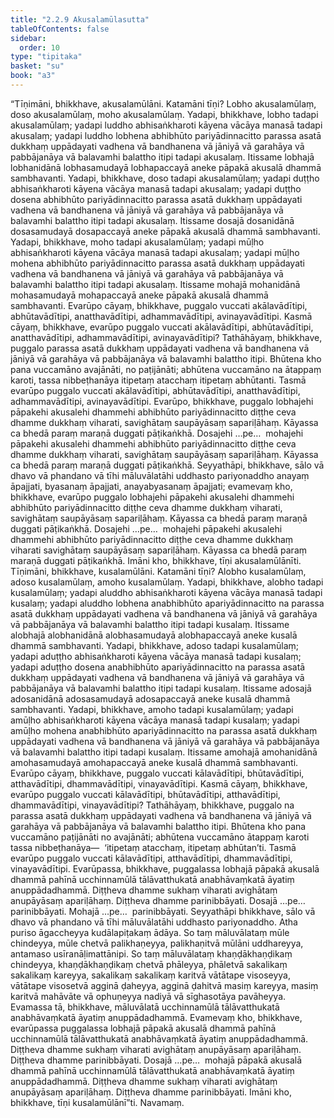 ```yaml
---
title: "2.2.9 Akusalamūlasutta"
tableOfContents: false
sidebar:
  order: 10
type: "tipitaka"
basket: "su"
book: "a3"
---
```



<DynamicBreadcrumb />

<Division number="70" book="a3">

<Paragraph number="597" book="a3">
“Tīṇimāni, bhikkhave, akusalamūlāni. Katamāni tīṇi? Lobho akusalamūlaṃ, doso akusalamūlaṃ, moho akusalamūlaṃ.
</Paragraph>

<Paragraph number="598" book="a3">
Yadapi, bhikkhave, lobho tadapi akusalamūlaṃ; yadapi luddho abhisaṅkharoti kāyena vācāya manasā tadapi akusalaṃ; yadapi luddho lobhena abhibhūto pariyādinnacitto parassa asatā dukkhaṃ uppādayati vadhena vā bandhanena vā jāniyā vā garahāya vā pabbājanāya vā balavamhi balattho itipi tadapi akusalaṃ. Itissame lobhajā lobhanidānā lobhasamudayā lobhapaccayā aneke pāpakā akusalā dhammā sambhavanti.
</Paragraph>

<Paragraph number="599" book="a3">
Yadapi, bhikkhave, doso tadapi akusalamūlaṃ; yadapi duṭṭho abhisaṅkharoti kāyena vācāya manasā tadapi akusalaṃ; yadapi duṭṭho dosena abhibhūto pariyādinnacitto parassa asatā dukkhaṃ uppādayati vadhena vā bandhanena vā jāniyā vā garahāya vā pabbājanāya vā balavamhi balattho itipi tadapi akusalaṃ. Itissame dosajā dosanidānā dosasamudayā dosapaccayā aneke pāpakā akusalā dhammā sambhavanti.
</Paragraph>

<Paragraph number="600" book="a3">
Yadapi, bhikkhave, moho tadapi akusalamūlaṃ; yadapi mūḷho abhisaṅkharoti kāyena vācāya manasā tadapi akusalaṃ; yadapi mūḷho mohena abhibhūto pariyādinnacitto parassa asatā dukkhaṃ uppādayati vadhena vā bandhanena vā jāniyā vā garahāya vā pabbājanāya vā balavamhi balattho itipi tadapi akusalaṃ. Itissame mohajā mohanidānā mohasamudayā mohapaccayā aneke pāpakā akusalā dhammā sambhavanti. Evarūpo cāyaṃ, bhikkhave, puggalo vuccati akālavādītipi, abhūtavādītipi, anatthavādītipi, adhammavādītipi, avinayavādītipi.
</Paragraph>

<Paragraph number="601" book="a3">
Kasmā cāyaṃ, bhikkhave, evarūpo puggalo vuccati akālavādītipi, abhūtavādītipi, anatthavādītipi, adhammavādītipi, avinayavādītipi? Tathāhāyaṃ, bhikkhave, puggalo parassa asatā dukkhaṃ uppādayati vadhena vā bandhanena vā jāniyā vā garahāya vā pabbājanāya vā balavamhi balattho itipi. Bhūtena kho pana vuccamāno avajānāti, no paṭijānāti; abhūtena vuccamāno na ātappaṃ karoti, tassa nibbeṭhanāya itipetaṃ atacchaṃ itipetaṃ abhūtanti. Tasmā evarūpo puggalo vuccati akālavādītipi, abhūtavādītipi, anatthavādītipi, adhammavādītipi, avinayavādītipi.
</Paragraph>

<Paragraph number="602" book="a3">
Evarūpo, bhikkhave, puggalo lobhajehi pāpakehi akusalehi dhammehi abhibhūto pariyādinnacitto diṭṭhe ceva dhamme dukkhaṃ viharati, savighātaṃ saupāyāsaṃ sapariḷāhaṃ. Kāyassa ca bhedā paraṃ maraṇā duggati pāṭikaṅkhā.
</Paragraph>

<Paragraph number="603" book="a3">
Dosajehi …pe…  mohajehi pāpakehi akusalehi dhammehi abhibhūto pariyādinnacitto diṭṭhe ceva dhamme dukkhaṃ viharati, savighātaṃ saupāyāsaṃ sapariḷāhaṃ. Kāyassa ca bhedā paraṃ maraṇā duggati pāṭikaṅkhā. Seyyathāpi, bhikkhave, sālo vā dhavo vā phandano vā tīhi māluvālatāhi uddhasto pariyonaddho anayaṃ āpajjati, byasanaṃ āpajjati, anayabyasanaṃ āpajjati; evamevaṃ kho, bhikkhave, evarūpo puggalo lobhajehi pāpakehi akusalehi dhammehi abhibhūto pariyādinnacitto diṭṭhe ceva dhamme dukkhaṃ viharati, savighātaṃ saupāyāsaṃ sapariḷāhaṃ. Kāyassa ca bhedā paraṃ maraṇā duggati pāṭikaṅkhā.
</Paragraph>

<Paragraph number="604" book="a3">
Dosajehi …pe…  mohajehi pāpakehi akusalehi dhammehi abhibhūto pariyādinnacitto diṭṭhe ceva dhamme dukkhaṃ viharati savighātaṃ saupāyāsaṃ sapariḷāhaṃ. Kāyassa ca bhedā paraṃ maraṇā duggati pāṭikaṅkhā. Imāni kho, bhikkhave, tīṇi akusalamūlānīti.
</Paragraph>

<Paragraph number="605" book="a3">
Tīṇimāni, bhikkhave, kusalamūlāni. Katamāni tīṇi? Alobho kusalamūlaṃ, adoso kusalamūlaṃ, amoho kusalamūlaṃ.
</Paragraph>

<Paragraph number="606" book="a3">
Yadapi, bhikkhave, alobho tadapi kusalamūlaṃ; yadapi aluddho abhisaṅkharoti kāyena vācāya manasā tadapi kusalaṃ; yadapi aluddho lobhena anabhibhūto apariyādinnacitto na parassa asatā dukkhaṃ uppādayati vadhena vā bandhanena vā jāniyā vā garahāya vā pabbājanāya vā balavamhi balattho itipi tadapi kusalaṃ. Itissame alobhajā alobhanidānā alobhasamudayā alobhapaccayā aneke kusalā dhammā sambhavanti.
</Paragraph>

<Paragraph number="607" book="a3">
Yadapi, bhikkhave, adoso tadapi kusalamūlaṃ; yadapi aduṭṭho abhisaṅkharoti kāyena vācāya manasā tadapi kusalaṃ; yadapi aduṭṭho dosena anabhibhūto apariyādinnacitto na parassa asatā dukkhaṃ uppādayati vadhena vā bandhanena vā jāniyā vā garahāya vā pabbājanāya vā balavamhi balattho itipi tadapi kusalaṃ. Itissame adosajā adosanidānā adosasamudayā adosapaccayā aneke kusalā dhammā sambhavanti.
</Paragraph>

<Paragraph number="608" book="a3">
Yadapi, bhikkhave, amoho tadapi kusalamūlaṃ; yadapi amūḷho abhisaṅkharoti kāyena vācāya manasā tadapi kusalaṃ; yadapi amūḷho mohena anabhibhūto apariyādinnacitto na parassa asatā dukkhaṃ uppādayati vadhena vā bandhanena vā jāniyā vā garahāya vā pabbājanāya vā balavamhi balattho itipi tadapi kusalaṃ. Itissame amohajā amohanidānā amohasamudayā amohapaccayā aneke kusalā dhammā sambhavanti. Evarūpo cāyaṃ, bhikkhave, puggalo vuccati kālavādītipi, bhūtavādītipi, atthavādītipi, dhammavādītipi, vinayavādītipi.
</Paragraph>

<Paragraph number="609" book="a3">
Kasmā cāyaṃ, bhikkhave, evarūpo puggalo vuccati kālavādītipi, bhūtavādītipi, atthavādītipi, dhammavādītipi, vinayavādītipi? Tathāhāyaṃ, bhikkhave, puggalo na parassa asatā dukkhaṃ uppādayati vadhena vā bandhanena vā jāniyā vā garahāya vā pabbājanāya vā balavamhi balattho itipi. Bhūtena kho pana vuccamāno paṭijānāti no avajānāti; abhūtena vuccamāno ātappaṃ karoti tassa nibbeṭhanāya—  ‘itipetaṃ atacchaṃ, itipetaṃ abhūtan’ti. Tasmā evarūpo puggalo vuccati kālavādītipi, atthavādītipi, dhammavādītipi, vinayavādītipi.
</Paragraph>

<Paragraph number="610" book="a3">
Evarūpassa, bhikkhave, puggalassa lobhajā pāpakā akusalā dhammā pahīnā ucchinnamūlā tālāvatthukatā anabhāvaṃkatā āyatiṃ anuppādadhammā. Diṭṭheva dhamme sukhaṃ viharati avighātaṃ anupāyāsaṃ apariḷāhaṃ. Diṭṭheva dhamme parinibbāyati.
</Paragraph>

<Paragraph number="611" book="a3">
Dosajā …pe…  parinibbāyati. Mohajā …pe…  parinibbāyati. Seyyathāpi bhikkhave, sālo vā dhavo vā phandano vā tīhi māluvālatāhi uddhasto pariyonaddho. Atha puriso āgaccheyya kudālapiṭakaṃ ādāya. So taṃ māluvālataṃ mūle chindeyya, mūle chetvā palikhaṇeyya, palikhaṇitvā mūlāni uddhareyya, antamaso usīranāḷimattānipi. So taṃ māluvālataṃ khaṇḍākhaṇḍikaṃ chindeyya, khaṇḍākhaṇḍikaṃ chetvā phāleyya, phāletvā sakalikaṃ sakalikaṃ kareyya, sakalikaṃ sakalikaṃ karitvā vātātape visoseyya, vātātape visosetvā agginā ḍaheyya, agginā ḍahitvā masiṃ kareyya, masiṃ karitvā mahāvāte vā ophuṇeyya nadiyā vā sīghasotāya pavāheyya. Evamassa tā, bhikkhave, māluvālatā ucchinnamūlā tālāvatthukatā anabhāvaṃkatā āyatiṃ anuppādadhammā. Evamevaṃ kho, bhikkhave, evarūpassa puggalassa lobhajā pāpakā akusalā dhammā pahīnā ucchinnamūlā tālāvatthukatā anabhāvaṃkatā āyatiṃ anuppādadhammā. Diṭṭheva dhamme sukhaṃ viharati avighātaṃ anupāyāsaṃ apariḷāhaṃ. Diṭṭheva dhamme parinibbāyati.
</Paragraph>

<Paragraph number="612" book="a3">
Dosajā …pe…  mohajā pāpakā akusalā dhammā pahīnā ucchinnamūlā tālāvatthukatā anabhāvaṃkatā āyatiṃ anuppādadhammā. Diṭṭheva dhamme sukhaṃ viharati avighātaṃ anupāyāsaṃ apariḷāhaṃ. Diṭṭheva dhamme parinibbāyati. Imāni kho, bhikkhave, tīṇi kusalamūlānī”ti.

</Paragraph>
</Division>

<Paragraph number="613" type="center" book="a3">
Navamaṃ.
</Paragraph>